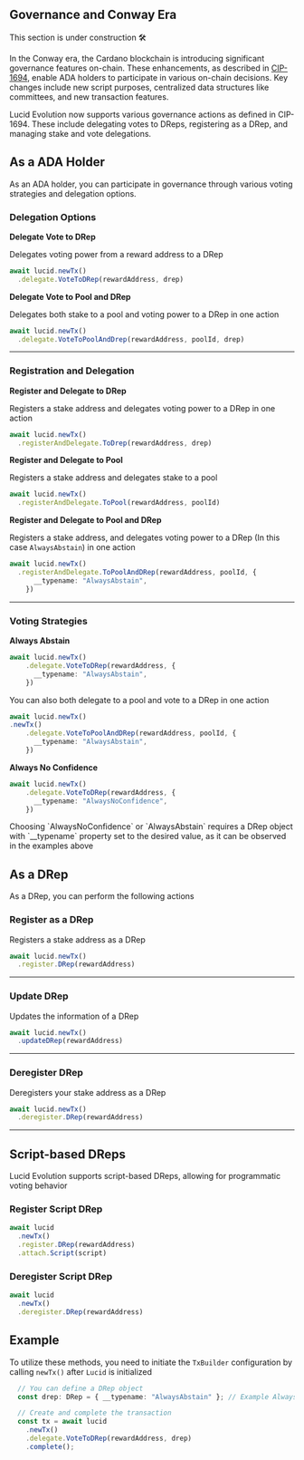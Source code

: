 
## Governance and Conway Era

<Callout>This section is under construction 🛠️</Callout>

In the Conway era, the Cardano blockchain is introducing significant governance features on-chain. These enhancements, as described in [CIP-1694](https://github.com/cardano-foundation/CIPs/tree/master/CIP-1694), enable ADA holders
to participate in various on-chain decisions. Key changes include new script purposes, centralized data structures like committees, and new transaction features.

Lucid Evolution now supports various governance actions as defined in CIP-1694. These include delegating votes to DReps, registering as a DRep, and managing stake and vote delegations.

## As a ADA Holder

As an ADA holder, you can participate in governance through various voting strategies and delegation options.

<Steps>

### Delegation Options

**Delegate Vote to DRep** 

Delegates voting power from a reward address to a DRep
```typescript
await lucid.newTx()
  .delegate.VoteToDRep(rewardAddress, drep)
```

**Delegate Vote to Pool and DRep**

Delegates both stake to a pool and voting power to a DRep in one action

```typescript
await lucid.newTx()
  .delegate.VoteToPoolAndDrep(rewardAddress, poolId, drep)
```

---

### Registration and Delegation

**Register and Delegate to DRep**

Registers a stake address and delegates voting power to a DRep in one action

```typescript
await lucid.newTx()
  .registerAndDelegate.ToDrep(rewardAddress, drep)
```

**Register and Delegate to Pool**

Registers a stake address and delegates stake to a pool 
```typescript
await lucid.newTx()
  .registerAndDelegate.ToPool(rewardAddress, poolId)
```

**Register and Delegate to Pool and DRep**

Registers a stake address, and delegates voting power to a DRep (In this case `AlwaysAbstain`) in one action

```typescript
await lucid.newTx()
  .registerAndDelegate.ToPoolAndDRep(rewardAddress, poolId, {
      __typename: "AlwaysAbstain",
    })
```

---

### Voting Strategies

**Always Abstain**

```typescript
await lucid.newTx()
    .delegate.VoteToDRep(rewardAddress, {
      __typename: "AlwaysAbstain",
    })
```

You can also both delegate to a pool and vote to a DRep in one action

```typescript
await lucid.newTx()
.newTx()
    .delegate.VoteToPoolAndDRep(rewardAddress, poolId, {
      __typename: "AlwaysAbstain",
    })
```

**Always No Confidence**

```typescript
await lucid.newTx()
    .delegate.VoteToDRep(rewardAddress, {
      __typename: "AlwaysNoConfidence",
    })
```

</Steps>

<Callout>
Choosing `AlwaysNoConfidence` or `AlwaysAbstain` requires a DRep object with `__typename` property set to the desired value, as it can be observed in the examples above
</Callout>

## As a DRep

As a DRep, you can perform the following actions

<Steps>

### Register as a DRep

Registers a stake address as a DRep

```typescript
await lucid.newTx()
  .register.DRep(rewardAddress)
```

---

### Update DRep

Updates the information of a DRep

```typescript
await lucid.newTx()
  .updateDRep(rewardAddress)
```

---

### Deregister DRep

Deregisters your stake address as a DRep

```typescript
await lucid.newTx()
  .deregister.DRep(rewardAddress)
```

---

</Steps>

## Script-based DReps

<Steps>

Lucid Evolution supports script-based DReps, allowing for programmatic voting behavior

### Register Script DRep

```typescript
await lucid
  .newTx()
  .register.DRep(rewardAddress)
  .attach.Script(script)
```

### Deregister Script DRep

```typescript
await lucid
  .newTx()
  .deregister.DRep(rewardAddress)
```

</Steps>

## Example

To utilize these methods, you need to initiate the `TxBuilder` configuration by calling `newTx()` after `Lucid` is initialized

```typescript
  // You can define a DRep object
  const drep: DRep = { __typename: "AlwaysAbstain" }; // Example AlwaysAbstain DRep

  // Create and complete the transaction
  const tx = await lucid
    .newTx()
    .delegate.VoteToDRep(rewardAddress, drep)
    .complete();
```
